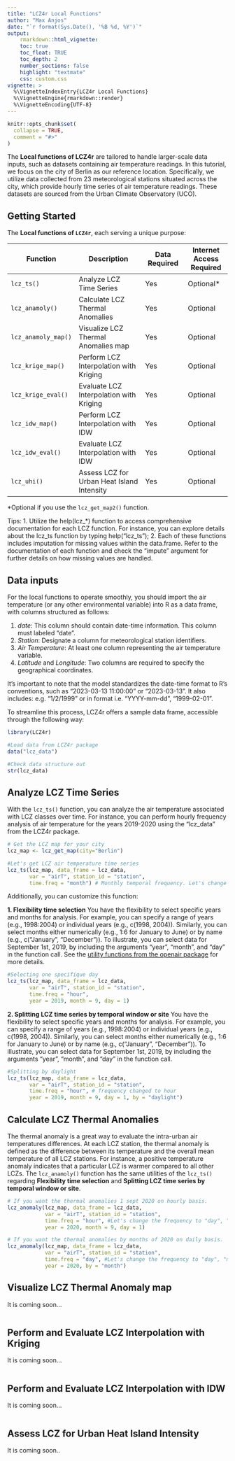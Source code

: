 ```yaml
---
title: "LCZ4r Local Functions"
author: "Max Anjos"
date: "`r format(Sys.Date(), '%B %d, %Y')`"
output:
    rmarkdown::html_vignette:
    toc: true
    toc_float: TRUE
    toc_depth: 2
    number_sections: false
    highlight: "textmate"
    css: custom.css
vignette: >
  %\VignetteIndexEntry{LCZ4r Local Functions}
  %\VignetteEngine{rmarkdown::render}
  %\VignetteEncoding{UTF-8}
---
```


```r
knitr::opts_chunk$set(
  collapse = TRUE,
  comment = "#>"
)
```

The **Local functions of LCZ4r** are tailored to handle larger-scale data inputs, such as datasets containing air temperature readings. In this tutorial, we focus on the city of Berlin as our reference location. Specifically, we utilize data collected from 23 meteorological stations situated across the city, which provide hourly time series of air temperature readings. These datasets are sourced from the Urban Climate Observatory (UCO).

## Getting Started

The **Local functions of `LCZ4r`**, each serving a unique purpose:

| Function             | Description                                | Data Required | Internet Access Required |
|---------------|--------------------------|---------------|---------------|
| `lcz_ts()`           | Analyze LCZ Time Series                    | Yes   | Optional*               |
| `lcz_anamoly()`      | Calculate LCZ Thermal Anomalies              | Yes    | Optional               |
| `lcz_anamoly_map()`      | Visualize LCZ Thermal Anomalies map              | Yes    | Optional              |
| `lcz_krige_map()` | Perform LCZ Interpolation with Kriging     | Yes    | Optional              |
| `lcz_krige_eval()`   | Evaluate LCZ Interpolation with Kriging    | Yes    | Optional               |
| `lcz_idw_map()`   | Perform LCZ Interpolation with IDW         | Yes   | Optional              |
| `lcz_idw_eval()`     | Evaluate LCZ Interpolation with IDW        | Yes   | Optional              |
| `lcz_uhi()`          | Assess LCZ for Urban Heat Island Intensity | Yes    | Optional               |
*Optional if you use the `lcz_get_map2()` function.

Tips: 1. Utilize the help(lcz_*) function to access comprehensive documentation for each LCZ function. For instance, you can explore details about the lcz_ts function by typing help("lcz_ts"); 2. Each of these functions includes imputation for missing values within the data.frame. Refer to the documentation of each function and check the "impute" argument for further details on how missing values are handled.


## Data inputs

For the local functions to operate smoothly, you should import the air temperature (or any other environmental variable) into R as a data frame, with columns structured as follows:

1. *date*: This column should contain date-time information. This column must labeled "date".
2. *Station*: Designate a column for meteorological station identifiers.
3. *Air Temperature*: At least one column representing the air temperature variable.
4. *Latitude* and *Longitude*: Two columns are required to specify the geographical coordinates.

It's important to note that the model standardizes the date-time format to R's conventions, such as "2023-03-13 11:00:00" or "2023-03-13". It also includes: e.g. “1/2/1999” or in format i.e. “YYYY-mm-dd”, “1999-02-01”.

To streamline this process, LCZ4r offers a sample data frame, accessible through the following way:

```r
library(LCZ4r)

#Load data from LCZ4r package
data("lcz_data")

#Check data structure out
str(lcz_data)

```

## Analyze LCZ Time Series

With the `lcz_ts()` function, you can analyze the air temperature associated with LCZ classes over time. For instance, you can perform hourly frequency analysis of air temperature for the years 2019-2020 using the "lcz_data" from the LCZ4r package.  

```r
# Get the LCZ map for your city
lcz_map <- lcz_get_map(city="Berlin")

#Let's get LCZ air temperature time series
lcz_ts(lcz_map, data_frame = lcz_data, 
       var = "airT", station_id = "station",
       time.freq = "month") # Monthly temporal frequency. Let's change to "hour, "day", "week", and so on.

```

 Additionally, you can customize this function:

**1. Flexibility time selection**
You have the flexibility to select specific years and months for analysis. For example, you can specify a range of years (e.g., 1998:2004) or individual years (e.g., c(1998, 2004)). Similarly, you can select months either numerically (e.g., 1:6 for January to June) or by name (e.g., c("January", "December")). To illustrate, you can select data for September 1st, 2019, by including the arguments "year", "month", and "day" in the function call. See the [utility functions from the openair package](https://bookdown.org/david_carslaw/openair/sections/utilities/utility-functions.html#sec-selectByDate) for more details.

```r

#Selecting one specifique day
lcz_ts(lcz_map, data_frame = lcz_data, 
       var = "airT", station_id = "station",
       time.freq = "hour", 
       year = 2019, month = 9, day = 1)

```

**2. Splitting LCZ time series by temporal window or site**
You have the flexibility to select specific years and months for analysis. For example, you can specify a range of years (e.g., 1998:2004) or individual years (e.g., c(1998, 2004)). Similarly, you can select months either numerically (e.g., 1:6 for January to June) or by name (e.g., c("January", "December")). To illustrate, you can select data for September 1st, 2019, by including the arguments "year", "month", and "day" in the function call.


```r

#Splitting by daylight 
lcz_ts(lcz_map, data_frame = lcz_data, 
       var = "airT", station_id = "station",
       time.freq = "hour", # frequency changed to hour
       year = 2019, month = 9, day = 1, by = "daylight") 

```


## Calculate LCZ Thermal Anomalies

The thermal anomaly is a great way to evaluate the intra-urban air temperatures differences. At each LCZ station, the thermal anomaly is defined as the difference between its temperature and the overall mean temperature of all LCZ stations. For instance, a positive temperature anomaly indicates that a particular LCZ is warmer compared to all other LCZs. The `lcz_anamoly()` function has the same utilities of the `lcz_ts()` regarding **Flexibility time selection** and **Splitting LCZ time series by temporal window or site**.

```r

# If you want the thermal anomalies 1 sept 2020 on hourly basis.
lcz_anomaly(lcz_map, data_frame = lcz_data, 
            var = "airT", station_id = "station", 
            time.freq = "hour", #Let's change the frequency to "day", "month", "year"
            year = 2020, month = 9, day = 1)

```


```r

# If you want the thermal anomalies by months of 2020 on daily basis.
lcz_anomaly(lcz_map, data_frame = lcz_data, 
            var = "airT", station_id = "station", 
            time.freq = "day", #Let's change the frequency to "day", "month", "year"
            year = 2020, by = "month")

```



## Visualize LCZ Thermal Anomaly map

It is coming soon...

```r


```


## Perform and Evaluate LCZ Interpolation with Kriging

It is coming soon...
```r


```

## Perform and Evaluate LCZ Interpolation with IDW

It is coming soon...
```r


```

## Assess LCZ for Urban Heat Island Intensity

It is coming soon..
```r


```




